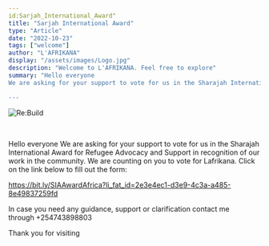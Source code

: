 ```yaml
---
id:Sarjah_International_Award"
title: "Sarjah International Award"
type: "Article"
date: "2022-10-23"
tags: ["welcome"]
author: "L'AFRIKANA"
display: "/assets/images/Logo.jpg"
description: "Welcome to L'AFRIKANA. Feel free to explore"
summary: "Hello everyone
We are asking for your support to vote for us in the Sharajah International Award for Refugee Advocacy and Support in recognition of our work in the community.

---
```

![Re:Build](/assets/images/Logo.jpg)

<br/>

Hello everyone
We are asking for your support to vote for us in the Sharajah International Award for Refugee Advocacy and Support in recognition of our work in the community.
We are counting on you to vote for Lafrikana.
 Click on the link below to fill out the form:

https://bit.ly/SIAAwardAfrica?li_fat_id=2e3e4ec1-d3e9-4c3a-a485-8e49837259fd


In case you need any guidance, support or clarification contact me through +254743898803
<br/>

Thank you for visiting
